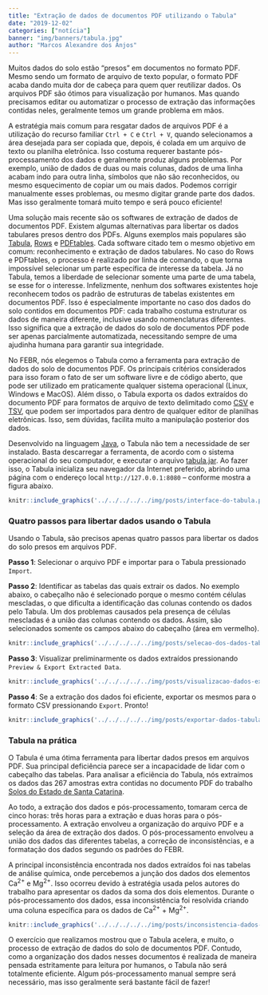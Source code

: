 ```yaml
---
title: "Extração de dados de documentos PDF utilizando o Tabula"
date: "2019-12-02"
categories: ["notícia"]
banner: "img/banners/tabula.jpg"
author: "Marcos Alexandre dos Anjos"
---
```


Muitos dados do solo estão "presos" em documentos no formato PDF. Mesmo sendo um formato de arquivo de texto popular, o formato PDF acaba dando muita dor de cabeça para quem quer reutilizar dados. Os arquivos PDF são ótimos para visualização por humanos. Mas quando precisamos editar ou automatizar o processo de extração das informações contidas neles, geralmente temos um grande problema em mãos.

A estratégia mais comum para resgatar dados de arquivos PDF é a utilização do recurso familiar `Ctrl + C` e `Ctrl + V`, quando selecionamos a área desejada para ser copiada que, depois, é colada em um arquivo de texto ou planilha eletrônica. Isso costuma requerer bastante pós-processamento dos dados e geralmente produz alguns problemas. Por exemplo, união de dados de duas ou mais colunas, dados de uma linha acabam indo para outra linha, símbolos que não são reconhecidos, ou mesmo esquecimento de copiar um ou mais dados. Podemos corrigir manualmente esses problemas, ou mesmo digitar grande parte dos dados. Mas isso geralmente tomará muito tempo e será pouco eficiente!

Uma solução mais recente são os softwares de extração de dados de documentos PDF. Existem algumas alternativas para libertar os dados tabulares presos dentro dos PDFs. Alguns exemplos mais populares são [Tabula][tabula], [Rows][rows] e [PDFtables][pdftables]. Cada software citado tem o mesmo objetivo em comum: reconhecimento e extração de dados tabulares. No caso do  Rows e PDFtables, o processo é realizado por linha de comando, o que torna impossível selecionar um parte específica de interesse da tabela. Já no Tabula, temos a liberdade de selecionar somente uma parte de uma tabela, se esse for o interesse. Infelizmente, nenhum dos softwares existentes hoje reconhecem todos os padrão de estruturas de tabelas existentes em documentos PDF. Isso é especialmente importante no caso dos dados do solo contidos em documentos PDF: cada trabalho costuma estruturar os dados de maneira diferente, inclusive usando nomenclaturas diferentes. Isso significa que a extração de dados do solo de documentos PDF pode ser apenas parcialmente automatizada, necessitando sempre de uma ajudinha humana para garantir sua integridade.

[tabula]: https://tabula.technology/
[rows]: https://github.com/turicas/rows
[pdftables]: https://pdftables.com/pdf-to-excel-api

No FEBR, nós elegemos o Tabula como a ferramenta para extração de dados do solo de documentos PDF. Os principais critérios considerados para isso foram o fato de ser um software livre e de código aberto, que pode ser utilizado em praticamente qualquer sistema operacional (Linux, Windows e MacOS). Além disso, o Tabula exporta os dados extraídos do documento PDF para formatos de arquivo de texto delimitado como [CSV][csv] e [TSV][tsv], que podem ser importados para dentro de qualquer editor de planilhas eletrônicas. Isso, sem dúvidas, facilita muito a manipulação posterior dos dados.

Desenvolvido na linguagem [Java][java], o Tabula não tem a necessidade de ser instalado. Basta descarregar a ferramenta, de acordo com o sistema operacional do seu computador, e executar o arquivo [tabula.jar][jar]. Ao fazer isso, o Tabula inicializa seu navegador da Internet preferido, abrindo uma página com o endereço local `http://127.0.0.1:8080` -- conforme mostra a figura abaixo.

<!-- (Caso você tenha alguma dúvida sobre como executar o Tabula, consulte o [manual][manual] que nós preparamos.) -->

<!-- [manual]:  -->
[jar]: https://pt.wikipedia.org/wiki/JAR_(formato_de_arquivo)
[csv]: https://pt.wikipedia.org/wiki/Comma-separated_values
[tsv]: https://www.reviversoft.com/pt/file-extensions/tsv
[java]: https://pt.wikipedia.org/wiki/Java_(linguagem_de_programa%C3%A7%C3%A3o)

```r
knitr::include_graphics('../../../../../img/posts/interface-do-tabula.png')
```

### Quatro passos para libertar dados usando o Tabula

Usando o Tabula, são precisos apenas quatro passos para libertar os dados do solo presos em arquivos PDF.

__Passo 1__: Selecionar o arquivo PDF e importar para o Tabula pressionado `Import`.

__Passo 2__: Identificar as tabelas das quais extrair os dados. No exemplo abaixo, o cabeçalho não é selecionado porque o mesmo contém células mescladas, o que dificulta a identificação das colunas contendo os dados pelo Tabula. Um dos problemas causados pela presença de células mescladas é a união das colunas contendo os dados. Assim, são selecionados somente os campos abaixo do cabeçalho (área em vermelho).

```r
knitr::include_graphics('../../../../../img/posts/selecao-dos-dados-tabula.png')
```

__Passo 3__: Visualizar preliminarmente os dados extraídos pressionando `Preview & Export Extracted Data`.

```r
knitr::include_graphics('../../../../../img/posts/visualizacao-dados-extraidos-tabula.png')
```

__Passo 4__: Se a extração dos dados foi eficiente, exportar os mesmos para o formato CSV pressionando `Export`. Pronto!

```r
knitr::include_graphics('../../../../../img/posts/exportar-dados-tabula.png')
```

### Tabula na prática

O Tabula é uma ótima ferramenta para libertar dados presos em arquivos PDF. Sua principal deficiência parece ser a incapacidade de lidar com o cabeçalho das tabelas. Para analisar a eficiência do Tabula, nós extraímos os dados das 267 amostras extra contidas no documento PDF do trabalho [Solos do Estado de Santa Catarina][ctb0572].

[ctb0572]: http://coral.ufsm.br/febr/catalog/ctb0572.html

Ao todo, a extração dos dados e pós-processamento, tomaram cerca de cinco horas: três horas para a extração e duas horas para o pós-processamento. A extração envolveu a organização do arquivo PDF e a seleção da área de extração dos dados. O pós-processamento envolveu a união dos dados das diferentes tabelas, a correção de inconsistências, e a formatação dos dados segundo os padrões do FEBR.

A principal inconsistência encontrada nos dados extraídos foi nas tabelas de análise química, onde percebemos a junção dos dados dos elementos Ca^2+^ e Mg^2+^. Isso ocorreu devido à estratégia usada pelos autores do trabalho para apresentar os dados da soma dos dois elementos. Durante o pós-processamento dos dados, essa inconsistência foi resolvida criando uma coluna específica para os dados de Ca^2+^ + Mg^2+^.

```r
knitr::include_graphics('../../../../../img/posts/inconsistencia-dados-tabula.png')
```

O exercício que realizamos mostrou que o Tabula acelera, e muito, o processo de extração de dados do solo de documentos PDF. Contudo, como a organização dos dados nesses documentos é realizada de maneira pensada estritamente para leitura por humanos, o Tabula não será totalmente eficiente. Algum pós-processamento manual sempre será necessário, mas isso geralmente será bastante fácil de fazer!
